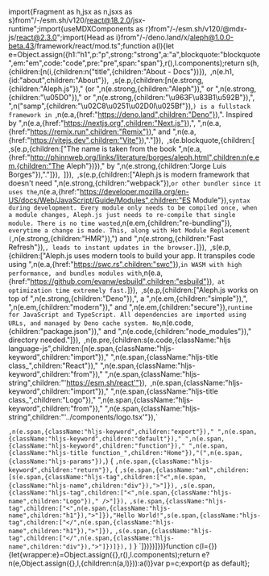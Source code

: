 import{Fragment as h,jsx as n,jsxs as s}from"/-/esm.sh/v120/react@18.2.0/jsx-runtime";import{useMDXComponents as r}from"/-/esm.sh/v120/@mdx-js/react@2.3.0";import{Head as i}from"/-/deno.land/x/aleph@1.0.0-beta.43/framework/react/mod.ts";function a(l){let e=Object.assign({h1:"h1",p:"p",strong:"strong",a:"a",blockquote:"blockquote",em:"em",code:"code",pre:"pre",span:"span"},r(),l.components);return s(h,{children:[n(i,{children:n("title",{children:"About - Docs"})}),`
`,n(e.h1,{id:"about",children:"About"}),`
`,s(e.p,{children:[n(e.strong,{children:"Aleph.js"})," (or ",n(e.strong,{children:"Aleph"})," or ",n(e.strong,{children:"\u05D0"})," or ",n(e.strong,{children:"\u963F\u83B1\u592B"}),", ",n("samp",{children:"\u02C8\u0251\u02D0l\u025Bf"}),`) is a
fullstack framework in `,n(e.a,{href:"https://deno.land",children:"Deno"}),". Inspired by ",n(e.a,{href:"https://nextjs.org",children:"Next.js"}),", ",n(e.a,{href:"https://remix.run",children:"Remix"})," and ",n(e.a,{href:"https://vitejs.dev",children:"Vite"}),"."]}),`
`,s(e.blockquote,{children:[`
`,s(e.p,{children:["The name is taken from the book ",n(e.a,{href:"http://phinnweb.org/links/literature/borges/aleph.html",children:n(e.em,{children:"The Aleph"})})," by ",n(e.strong,{children:"Jorge Luis Borges"}),"."]}),`
`]}),`
`,s(e.p,{children:["Aleph.js is modern framework that doesn't need ",n(e.strong,{children:"webpack"}),` or other bundler
since it uses the `,n(e.a,{href:"https://developer.mozilla.org/en-US/docs/Web/JavaScript/Guide/Modules",children:"ES Module"}),` syntax during development. Every module only needs
to be compiled once, when a module changes, Aleph.js just needs to re-compile
that single module. There is no time wasted `,n(e.em,{children:"re-bundling"}),` everytime a change is
made. This, along with Hot Module Replacement (`,n(e.strong,{children:"HMR"}),") and ",n(e.strong,{children:"Fast Refresh"}),`,
leads to instant updates in the browser.`]}),`
`,s(e.p,{children:["Aleph.js uses modern tools to build your app. It transpiles code using ",n(e.a,{href:"https://swc.rs",children:"swc"}),` in
WASM with high performance, and bundles modules with `,n(e.a,{href:"https://github.com/evanw/esbuild",children:"esbuild"}),` at optimization
time extremely fast.`]}),`
`,s(e.p,{children:["Aleph.js works on top of ",n(e.strong,{children:"Deno"}),", a ",n(e.em,{children:"simple"}),", ",n(e.em,{children:"modern"})," and ",n(e.em,{children:"secure"}),` runtime for
JavaScript and TypeScript. All dependencies are imported using URLs, and managed
by Deno cache system. No `,n(e.code,{children:"package.json"})," and ",n(e.code,{children:"node_modules"})," directory needed."]}),`
`,n(e.pre,{children:s(e.code,{className:"hljs language-js",children:[n(e.span,{className:"hljs-keyword",children:"import"})," ",n(e.span,{className:"hljs-title class_",children:"React"})," ",n(e.span,{className:"hljs-keyword",children:"from"})," ",n(e.span,{className:"hljs-string",children:"'https://esm.sh/react'"}),`
`,n(e.span,{className:"hljs-keyword",children:"import"})," ",n(e.span,{className:"hljs-title class_",children:"Logo"})," ",n(e.span,{className:"hljs-keyword",children:"from"})," ",n(e.span,{className:"hljs-string",children:"'../components/logo.tsx'"}),`

`,n(e.span,{className:"hljs-keyword",children:"export"})," ",n(e.span,{className:"hljs-keyword",children:"default"})," ",n(e.span,{className:"hljs-keyword",children:"function"})," ",n(e.span,{className:"hljs-title function_",children:"Home"}),"(",n(e.span,{className:"hljs-params"}),`) {
  `,n(e.span,{className:"hljs-keyword",children:"return"}),` (
    `,s(e.span,{className:"xml",children:[s(e.span,{className:"hljs-tag",children:["<",n(e.span,{className:"hljs-name",children:"div"}),">"]}),`
      `,s(e.span,{className:"hljs-tag",children:["<",n(e.span,{className:"hljs-name",children:"Logo"})," />"]}),`
      `,s(e.span,{className:"hljs-tag",children:["<",n(e.span,{className:"hljs-name",children:"h1"}),">"]}),"Hello World!",s(e.span,{className:"hljs-tag",children:["</",n(e.span,{className:"hljs-name",children:"h1"}),">"]}),`
    `,s(e.span,{className:"hljs-tag",children:["</",n(e.span,{className:"hljs-name",children:"div"}),">"]})]}),`
  )
}
`]})})]})}function c(l={}){let{wrapper:e}=Object.assign({},r(),l.components);return e?n(e,Object.assign({},l,{children:n(a,l)})):a(l)}var p=c;export{p as default};
